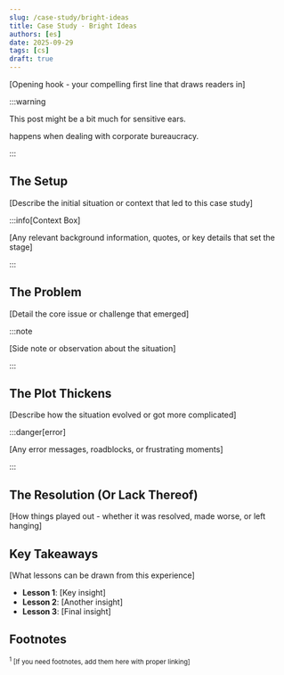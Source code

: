 ```yaml
---
slug: /case-study/bright-ideas
title: Case Study - Bright Ideas
authors: [es]
date: 2025-09-29
tags: [cs]
draft: true
---
```



[Opening hook - your compelling first line that draws readers in]

<!-- truncate -->

:::warning

This post might be a bit much for sensitive ears.

<RatingSelector />

<RatingSwitcher word="[Expletive]" /> happens when dealing with corporate bureaucracy.

:::

## The Setup

[Describe the initial situation or context that led to this case study]

:::info[Context Box]

[Any relevant background information, quotes, or key details that set the stage]

:::

## The Problem

[Detail the core issue or challenge that emerged]

:::note

[Side note or observation about the situation]

:::

## The Plot Thickens

[Describe how the situation evolved or got more complicated]

:::danger[error]

[Any error messages, roadblocks, or frustrating moments]

:::

## The Resolution (Or Lack Thereof)

[How things played out - whether it was resolved, made worse, or left hanging]

## Key Takeaways

[What lessons can be drawn from this experience]

- **Lesson 1**: [Key insight]
- **Lesson 2**: [Another insight] 
- **Lesson 3**: [Final insight]

## Footnotes

<small id="footnote1">
  <sup>1</sup> [If you need footnotes, add them here with proper linking]
</small>

<LegalNoticeDisclaimer />
